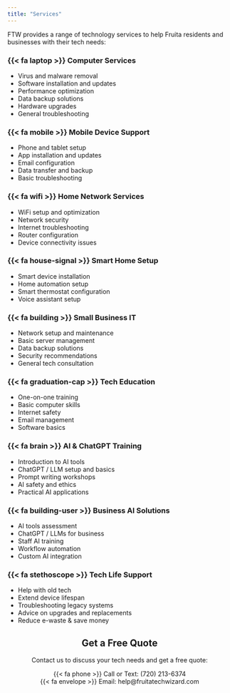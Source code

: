 ```yaml
---
title: "Services"
---
```


FTW provides a range of technology services to help Fruita residents and businesses with their tech needs:

:::{layout-ncol="2" layout-valign="top"}

### {{< fa laptop >}} **Computer Services**

- Virus and malware removal
- Software installation and updates
- Performance optimization
- Data backup solutions
- Hardware upgrades
- General troubleshooting

### {{< fa mobile >}} **Mobile Device Support**

- Phone and tablet setup
- App installation and updates
- Email configuration
- Data transfer and backup
- Basic troubleshooting

### {{< fa wifi >}} **Home Network Services**

- WiFi setup and optimization
- Network security
- Internet troubleshooting
- Router configuration
- Device connectivity issues

### {{< fa house-signal >}} **Smart Home Setup**

- Smart device installation
- Home automation setup
- Smart thermostat configuration
- Voice assistant setup

### {{< fa building >}} **Small Business IT**

- Network setup and maintenance
- Basic server management
- Data backup solutions
- Security recommendations
- General tech consultation

### {{< fa graduation-cap >}} **Tech Education**

- One-on-one training
- Basic computer skills
- Internet safety
- Email management
- Software basics

### {{< fa brain >}} **AI & ChatGPT Training**

- Introduction to AI tools
- ChatGPT / LLM setup and basics
- Prompt writing workshops
- AI safety and ethics
- Practical AI applications

### {{< fa building-user >}} **Business AI Solutions**

- AI tools assessment
- ChatGPT / LLMs for business
- Staff AI training
- Workflow automation
- Custom AI integration

### {{< fa stethoscope >}} **Tech Life Support**

- Help with old tech
- Extend device lifespan
- Troubleshooting legacy systems
- Advice on upgrades and replacements
- Reduce e-waste & save money

:::



::: {style="text-align: center"}
## Get a Free Quote
Contact us to discuss your tech needs and get a free quote:

{{< fa phone >}} Call or Text: (720) 213-6374  
{{< fa envelope >}} Email: help@fruitatechwizard.com
:::
